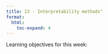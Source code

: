 ```yaml
---
title: 13 - Interpretability methods"
format:
  html:
    toc-expand: 4
---
```


Learning objectives for this week:
